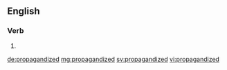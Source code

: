 ==English==

===Verb===
{{head|en}}

# {{en-past of|propagandize}}

[[de:propagandized]]
[[mg:propagandized]]
[[sv:propagandized]]
[[vi:propagandized]]